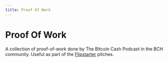 ```yaml
---
title: Proof Of Work
---
```


# Proof Of Work

A collection of proof-of-work done by The Bitcoin Cash Podcast in the BCH community. Useful as part of the [Flipstarter](/) pitches.


